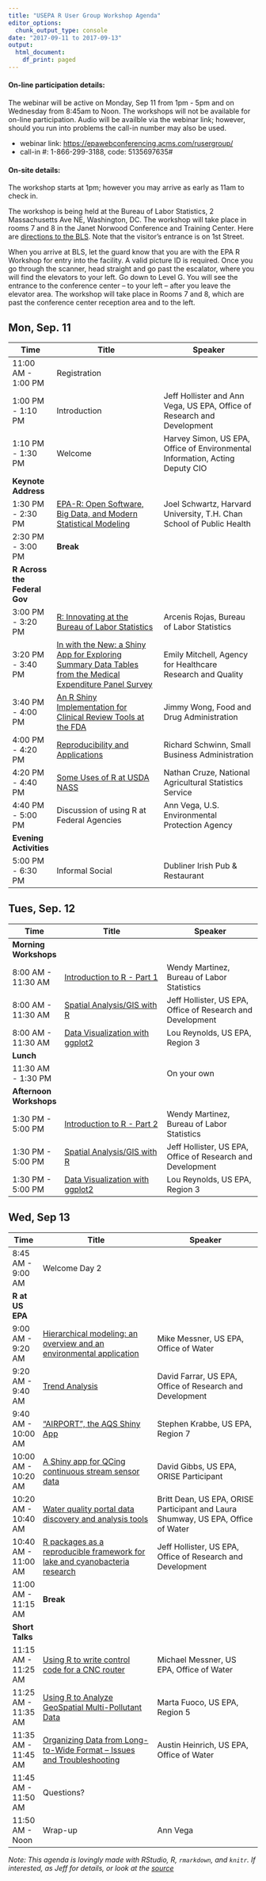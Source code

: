 ```yaml
---
title: "USEPA R User Group Workshop Agenda"
editor_options:
  chunk_output_type: console
date: "2017-09-11 to 2017-09-13"
output:
  html_document:
    df_print: paged
---
```


#### On-line participation details:

The webinar will be active on Monday, Sep 11 from 1pm - 5pm and on Wednesday from 8:45am to Noon.  The workshops will not be available for on-line participation. Audio will be availble via the webinar link; however, should you run into problems the call-in number may also be used.

- webinar link: <https://epawebconferencing.acms.com/rusergroup/>
- call-in #: 1-866-299-3188, code: 5135697635#

#### On-site details:

The workshop starts at 1pm; however you may arrive as early as 11am to check in.  

The workshop is being held at the Bureau of Labor Statistics, 2 Massachusetts Ave NE, Washington, DC. The workshop will take place in rooms 7 and 8 in the Janet Norwood Conference and Training Center.  Here are [directions to the BLS](https://www.bls.gov/bls/directions.htm). Note that the visitor’s entrance is on 1st Street.

When you arrive at BLS, let the guard know that you are with the EPA R Workshop for entry into the facility. A valid picture ID is required. Once you go through the scanner, head straight and go past the escalator, where you will find the elevators to your left. Go down to Level G. You will see the entrance to the conference center – to your left – after you leave the elevator area. The workshop will take place in Rooms 7 and 8, which are past the conference center reception area and to the left.

## Mon, Sep. 11

|Time   |Title                         |Speaker                    |
|-------|------------------------------|---------------------------|
|11:00 AM - 1:00 PM|Registration||
|1:00 PM - 1:10 PM|Introduction|Jeff Hollister and Ann Vega, US EPA, Office of Research and Development|
|1:10 PM - 1:30 PM|Welcome|Harvey Simon, US EPA, Office of Environmental Information, Acting Deputy CIO|
|**Keynote Address**|||
|1:30 PM - 2:30 PM|[EPA-R: Open Software, Big Data, and Modern Statistical Modeling](presentations/2017-09-11_schwartz.pptx)|Joel Schwartz, Harvard University, T.H. Chan School of Public Health|
|2:30 PM - 3:00 PM|**Break**||
|**R Across the Federal Gov**|||
|3:00 PM - 3:20 PM|[R: Innovating at the Bureau of Labor Statistics](presentations/2017-09-11_rojas.pptx)|Arcenis Rojas, Bureau of Labor Statistics|
|3:20 PM - 3:40 PM|[In with the New: a Shiny App for Exploring Summary Data Tables from the Medical Expenditure Panel Survey](presentations/2017-09-11_mitchell.pdf)|Emily Mitchell, Agency for Healthcare Research and Quality|
|3:40 PM - 4:00 PM|[An R Shiny Implementation for Clinical Review Tools at the FDA](presentations/2017-09-11_wong.pptx)|Jimmy Wong, Food and Drug Administration|
|4:00 PM - 4:20 PM|[Reproducibility and Applications](presentations/2017-09-11_schwinn.pdf)|Richard Schwinn, Small Business Administration|
|4:20 PM - 4:40 PM|[Some Uses of R at USDA NASS](presentations/2017-09-11_cruze.pdf)|Nathan Cruze, National Agricultural Statistics Service|
|4:40 PM - 5:00 PM|Discussion of using R at Federal Agencies|Ann Vega, U.S. Environmental Protection Agency|
|**Evening Activities**|||
|5:00 PM - 6:30 PM|Informal Social|Dubliner Irish Pub & Restaurant|

## Tues, Sep. 12

|Time   |Title                         |Speaker                    |
|-------|------------------------------|---------------------------|
|**Morning Workshops**|||
|8:00 AM - 11:30 AM|[Introduction to R - Part 1](workshops/intro_r_workshop.html)|Wendy Martinez, Bureau of Labor Statistics|
|8:00 AM - 11:30 AM|[Spatial Analysis/GIS with R](https://github.com/usepa/rspatial_workshop)|Jeff Hollister, US EPA, Office of Research and Development|
|8:00 AM - 11:30 AM|[Data Visualization with ggplot2](workshops/data_vis_workshop.html)|Lou Reynolds, US EPA, Region 3|
|**Lunch**|||
|11:30 AM - 1:30 PM||On your own|
|**Afternoon Workshops**|||
|1:30 PM - 5:00 PM|[Introduction to R - Part 2](workshops/intro_r_workshop.html)|Wendy Martinez, Bureau of Labor Statistics|
|1:30 PM - 5:00 PM|[Spatial Analysis/GIS with R](https://github.com/usepa/rspatial_workshop)|Jeff Hollister, US EPA, Office of Research and Development|
|1:30 PM - 5:00 PM|[Data Visualization with ggplot2](workshops/data_vis_workshop.html)|Lou Reynolds, US EPA, Region 3|

## Wed, Sep 13

|Time   |Title                         |Speaker                    |
|-------|------------------------------|---------------------------|
|8:45 AM - 9:00 AM|Welcome Day 2||   
|**R at US EPA**|||
|9:00 AM - 9:20 AM|[Hierarchical modeling: an overview and an environmental application]()|Mike Messner, US EPA, Office of Water|
|9:20 AM - 9:40 AM|[Trend Analysis](presentations/2017-09-13_farrar.pptx)|David Farrar, US EPA, Office of Research and Development|
|9:40 AM - 10:00 AM|["AIRPORT", the AQS Shiny App](presentations/2017-09-13_krabbe.pptx)|Stephen Krabbe, US EPA, Region 7|
|10:00 AM - 10:20 AM|[A Shiny app for QCing continuous stream sensor data](presentations/2017-09-13_gibbs.pptx)|David Gibbs, US EPA, ORISE Participant|
|10:20 AM - 10:40 AM|[Water quality portal data discovery and analysis tools](presentations/2017-09-13_dean.pptx)|Britt Dean, US EPA, ORISE Participant and Laura Shumway, US EPA, Office of Water|
|10:40 AM - 11:00 AM|[R packages as a reproducible framework for lake and cyanobacteria research](https://usepa.github.io/reproducible_lakes)|Jeff Hollister, US EPA, Office of Research and Development|
|11:00 AM - 11:15 AM|**Break**||
|**Short Talks**|||
|11:15 AM - 11:25 AM|[Using R to write control code for a CNC router](presentations/2017-09-13_messner_router.pptx)|Michael Messner, US EPA, Office of Water|
|11:25 AM - 11:35 AM|[Using R to Analyze GeoSpatial Multi-Pollutant Data](presentations/2017-09-13_fuoco.pptx)|Marta Fuoco, US EPA, Region 5|
|11:35 AM - 11:45 AM|[Organizing Data from Long-to-Wide Format – Issues and Troubleshooting](presentations/2017-09-13_heinrich.pptx)|Austin Heinrich, US EPA, Office of Water|
|11:45 AM - 11:50 AM|Questions?|| 
|11:50 AM - Noon|Wrap-up|Ann Vega|

*Note:  This agenda is lovingly made with RStudio, R, `rmarkdown`, and `knitr`.  If interested, as Jeff for details, or look at the [source](index.Rmd)*